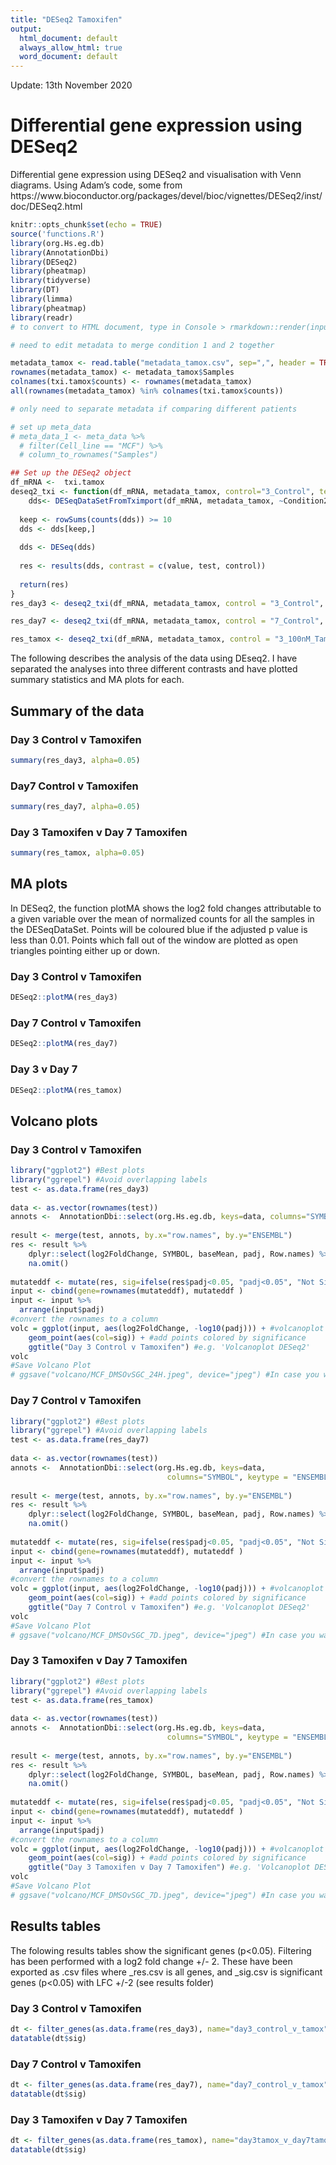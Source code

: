 ```yaml
---
title: "DESeq2 Tamoxifen"
output:
  html_document: default
  always_allow_html: true
  word_document: default
---
```


Update: 13th November 2020

# Differential gene expression using DESeq2

Differential gene expression using DESeq2 and visualisation with Venn diagrams. Using Adam's code, some from https://www.bioconductor.org/packages/devel/bioc/vignettes/DESeq2/inst/doc/DESeq2.html


```r
knitr::opts_chunk$set(echo = TRUE)
source('functions.R')
library(org.Hs.eg.db)
library(AnnotationDbi)
library(DESeq2)
library(pheatmap)
library(tidyverse)
library(DT)
library(limma)
library(pheatmap)
library(readr)
# to convert to HTML document, type in Console > rmarkdown::render(input = "file_name.Rmd", output_format = "html_document", output_file = NULL) - have to do HTML due to tab layout
```


```r
# need to edit metadata to merge condition 1 and 2 together

metadata_tamox <- read.table("metadata_tamox.csv", sep=",", header = TRUE)
rownames(metadata_tamox) <- metadata_tamox$Samples
colnames(txi.tamox$counts) <- rownames(metadata_tamox)
all(rownames(metadata_tamox) %in% colnames(txi.tamox$counts))
```


```r
# only need to separate metadata if comparing different patients

# set up meta_data
# meta_data_1 <- meta_data %>% 
  # filter(Cell_line == "MCF") %>% 
  # column_to_rownames("Samples")

```



```r
## Set up the DESeq2 object
df_mRNA <-  txi.tamox
deseq2_txi <- function(df_mRNA, metadata_tamox, control="3_Control", test="3_100nM_Tamox", value){
    dds<- DESeqDataSetFromTximport(df_mRNA, metadata_tamox, ~Condition2)
  
  keep <- rowSums(counts(dds)) >= 10
  dds <- dds[keep,]
  
  dds <- DESeq(dds)
  
  res <- results(dds, contrast = c(value, test, control))
  
  return(res)
}
res_day3 <- deseq2_txi(df_mRNA, metadata_tamox, control = "3_Control", test="3_100nM_Tamox", value="Condition2")

res_day7 <- deseq2_txi(df_mRNA, metadata_tamox, control = "7_Control", test="7_100nM_Tamox", value="Condition2")

res_tamox <- deseq2_txi(df_mRNA, metadata_tamox, control = "3_100nM_Tamox", test="7_100nM_Tamox", value="Condition2")
```

The following describes the analysis of the data using DEseq2. I have separated the analyses into three different contrasts and have plotted summary statistics and MA plots for each.  


## Summary of the data

### Day 3 Control v Tamoxifen

```r
summary(res_day3, alpha=0.05)
```

### Day7 Control v Tamoxifen

```r
summary(res_day7, alpha=0.05)
```

### Day 3 Tamoxifen v Day 7 Tamoxifen

```r
summary(res_tamox, alpha=0.05)
```


## MA plots 

In DESeq2, the function plotMA shows the log2 fold changes attributable to a given variable over the mean of normalized counts for all the samples in the DESeqDataSet. Points will be coloured blue if the adjusted p value is less than 0.01. Points which fall out of the window are plotted as open triangles pointing either up or down.

### Day 3 Control v Tamoxifen

```r
DESeq2::plotMA(res_day3)
```

### Day 7 Control v Tamoxifen

```r
DESeq2::plotMA(res_day7)
```

### Day 3 v Day 7

```r
DESeq2::plotMA(res_tamox)
```

## Volcano plots 

### Day 3 Control v Tamoxifen

```r
library("ggplot2") #Best plots
library("ggrepel") #Avoid overlapping labels
test <- as.data.frame(res_day3)
  
data <- as.vector(rownames(test))
annots <-  AnnotationDbi::select(org.Hs.eg.db, keys=data, columns="SYMBOL", keytype = "ENSEMBL")
  
result <- merge(test, annots, by.x="row.names", by.y="ENSEMBL")
res <- result %>% 
    dplyr::select(log2FoldChange, SYMBOL, baseMean, padj, Row.names) %>% 
    na.omit()
  
mutateddf <- mutate(res, sig=ifelse(res$padj<0.05, "padj<0.05", "Not Sig")) #Will have different colors depending on significance
input <- cbind(gene=rownames(mutateddf), mutateddf )
input <- input %>% 
  arrange(input$padj)
#convert the rownames to a column
volc = ggplot(input, aes(log2FoldChange, -log10(padj))) + #volcanoplot with log2Foldchange versus pvalue
    geom_point(aes(col=sig)) + #add points colored by significance
    ggtitle("Day 3 Control v Tamoxifen") #e.g. 'Volcanoplot DESeq2'
volc
#Save Volcano Plot
# ggsave("volcano/MCF_DMSOvSGC_24H.jpeg", device="jpeg") #In case you want to easily save to disk
```

### Day 7 Control v Tamoxifen

```r
library("ggplot2") #Best plots
library("ggrepel") #Avoid overlapping labels
test <- as.data.frame(res_day7)
  
data <- as.vector(rownames(test))
annots <-  AnnotationDbi::select(org.Hs.eg.db, keys=data,
                                   columns="SYMBOL", keytype = "ENSEMBL")
  
result <- merge(test, annots, by.x="row.names", by.y="ENSEMBL")
res <- result %>% 
    dplyr::select(log2FoldChange, SYMBOL, baseMean, padj, Row.names) %>% 
    na.omit()
  
mutateddf <- mutate(res, sig=ifelse(res$padj<0.05, "padj<0.05", "Not Sig")) #Will have different colors depending on significance
input <- cbind(gene=rownames(mutateddf), mutateddf )
input <- input %>% 
  arrange(input$padj)
#convert the rownames to a column
volc = ggplot(input, aes(log2FoldChange, -log10(padj))) + #volcanoplot with log2Foldchange versus pvalue
    geom_point(aes(col=sig)) + #add points colored by significance
    ggtitle("Day 7 Control v Tamoxifen") #e.g. 'Volcanoplot DESeq2'
volc
#Save Volcano Plot
# ggsave("volcano/MCF_DMSOvSGC_7D.jpeg", device="jpeg") #In case you want to easily save to disk
```

### Day 3 Tamoxifen v Day 7 Tamoxifen

```r
library("ggplot2") #Best plots
library("ggrepel") #Avoid overlapping labels
test <- as.data.frame(res_tamox)
  
data <- as.vector(rownames(test))
annots <-  AnnotationDbi::select(org.Hs.eg.db, keys=data,
                                   columns="SYMBOL", keytype = "ENSEMBL")
  
result <- merge(test, annots, by.x="row.names", by.y="ENSEMBL")
res <- result %>% 
    dplyr::select(log2FoldChange, SYMBOL, baseMean, padj, Row.names) %>% 
    na.omit()
  
mutateddf <- mutate(res, sig=ifelse(res$padj<0.05, "padj<0.05", "Not Sig")) #Will have different colors depending on significance
input <- cbind(gene=rownames(mutateddf), mutateddf )
input <- input %>% 
  arrange(input$padj)
#convert the rownames to a column
volc = ggplot(input, aes(log2FoldChange, -log10(padj))) + #volcanoplot with log2Foldchange versus pvalue
    geom_point(aes(col=sig)) + #add points colored by significance
    ggtitle("Day 3 Tamoxifen v Day 7 Tamoxifen") #e.g. 'Volcanoplot DESeq2'
volc
#Save Volcano Plot
# ggsave("volcano/MCF_DMSOvSGC_7D.jpeg", device="jpeg") #In case you want to easily save to disk
```




## Results tables

The folowing results tables show the significant genes (p<0.05). Filtering has been performed with a log2 fold change +/- 2. These have been exported as .csv files where _res.csv is all genes, and _sig.csv is significant genes (p<0.05) with LFC +/-2 (see results folder)


### Day 3 Control v Tamoxifen
```r
dt <- filter_genes(as.data.frame(res_day3), name="day3_control_v_tamox")
datatable(dt$sig)
```


### Day 7 Control v Tamoxifen

```r
dt <- filter_genes(as.data.frame(res_day7), name="day7_control_v_tamox")
datatable(dt$sig)
```

### Day 3 Tamoxifen v Day 7 Tamoxifen

```r
dt <- filter_genes(as.data.frame(res_tamox), name="day3tamox_v_day7tamox")
datatable(dt$sig)
```
